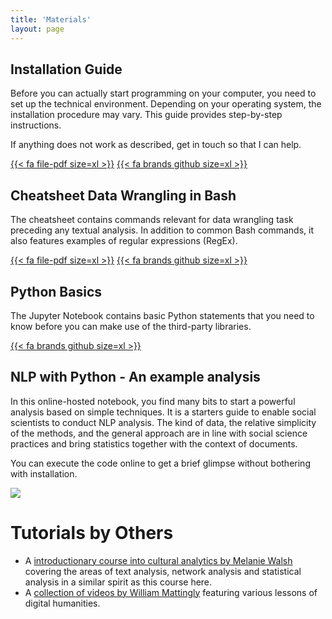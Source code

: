```yaml
---
title: 'Materials'
layout: page
---
```




## Installation Guide

Before you can actually start programming on your computer, you need to set up the technical environment. Depending on your operating system, the installation procedure may vary. This guide provides step-by-step instructions. 

If anything does not work as described, get in touch so that I can help.

[{{< fa  file-pdf size=xl >}}](https://aflueckiger.github.io/KED2023/materials/installation_guide.pdf)
[{{< fa  brands github size=xl >}}](https://github.com/aflueckiger/KED2023/tree/master/materials/installation_guide.md)



## Cheatsheet Data Wrangling in Bash

The cheatsheet contains commands relevant for data wrangling task preceding any textual analysis. In addition to common Bash commands, it also features examples of regular expressions (RegEx).

[{{< fa  file-pdf size=xl >}}](https://aflueckiger.github.io/KED2023/materials/cheatsheet_command_line.pdf)
[{{< fa  brands github size=xl >}}](https://github.com/aflueckiger/KED2023/tree/master/materials/cheatsheet_command_line.md)



## Python Basics

The Jupyter Notebook contains basic Python statements that you need to know before you can make use of the third-party libraries.

[{{< fa  brands github size=xl >}}](https://github.com/aflueckiger/KED2023/tree/master/materials/code/python_basics.ipynb)

## NLP with Python - An example analysis

In this online-hosted notebook, you find many bits to start a powerful analysis based on simple techniques. It is a starters guide to enable social scientists to conduct NLP analysis. The kind of data, the relative simplicity of the methods, and the general approach are in line with social science practices and bring statistics together with the context of documents.

You can execute the code online to get a brief glimpse without bothering with installation.

[![](https://mybinder.org/badge_logo.svg)](https://mybinder.org/v2/gh/aflueckiger/KED2023/HEAD?filepath=materials%2Fcode%2FKED2023_10.ipynb) 

# Tutorials by Others

- A [introductionary course into cultural analytics by Melanie Walsh](https://melaniewalsh.github.io/Intro-Cultural-Analytics/welcome.html) covering the areas of text analysis, network analysis and statistical analysis in a similar spirit as this course here.
- A [collection of videos by William Mattingly](https://pythonhumanities.com/) featuring various lessons of digital humanities.
